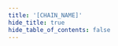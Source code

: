 ```yaml
---
title: '[CHAIN_NAME]'
hide_title: true
hide_table_of_contents: false
---
```



<ChainLayout>
  <ChainHero
    name="[CHAIN_NAME]"
    iconUrl="img/[CHAIN_ICON]"
    scope="[CHAIN_SCOPE]"
    chainId="[CHAIN_ID]"
    nodeVersion="[VERSION]"
    token="[CHAIN_DENOM_PRETTY]"
    stakeUrl="[STAKE_URL]"
    restakeUrl="[RESTAKE_URL]"
    websiteUrl="[SOCIAL_WEBSITE]"
    githubUrl="[SOCIAL_GITHUB]"
    xUrl="[SOCIAL_X]"
    discordUrl="[SOCIAL_DISCORD]"
  />

<ProductLinks explorerUrl="[EXPLORER_URL]" appUrl="[APP_URL]" appImageUrl="img/products/[APP_IMAGE]" />

<ToolsGrid chainName="[CHAIN_SYSTEM_NAME]" />

</ChainLayout>
